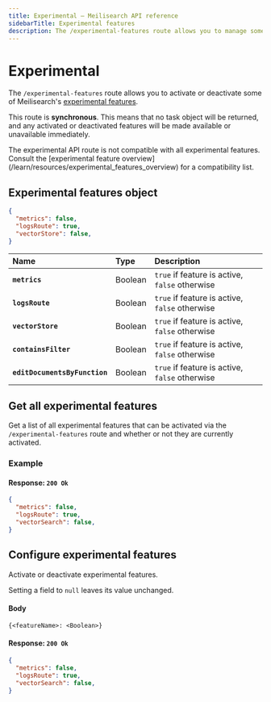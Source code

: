 ```yaml
---
title: Experimental — Meilisearch API reference
sidebarTitle: Experimental features
description: The /experimental-features route allows you to manage some of Meilisearch's experimental features.
---
```


# Experimental

The `/experimental-features` route allows you to activate or deactivate some of Meilisearch's [experimental features](/learn/resources/experimental_features_overview).

This route is **synchronous**. This means that no task object will be returned, and any activated or deactivated features will be made available or unavailable immediately.

<Capsule intent="danger">
The experimental API route is not compatible with all experimental features. Consult the [experimental feature overview](/learn/resources/experimental_features_overview) for a compatibility list.
</Capsule>

## Experimental features object

```json
{
  "metrics": false,
  "logsRoute": true,
  "vectorStore": false,
}
```

| Name                          | Type    | Description                                                               |
| :---------------------------- | :------ | :--------------------------------------------- |
| **`metrics`**                 | Boolean | `true` if feature is active, `false` otherwise |
| **`logsRoute`**               | Boolean | `true` if feature is active, `false` otherwise |
| **`vectorStore`**             | Boolean | `true` if feature is active, `false` otherwise |
| **`containsFilter`**          | Boolean | `true` if feature is active, `false` otherwise |
| **`editDocumentsByFunction`** | Boolean | `true` if feature is active, `false` otherwise |

## Get all experimental features

<RouteHighlighter method="GET" route="/experimental-features"/>

Get a list of all experimental features that can be activated via the `/experimental-features` route and whether or not they are currently activated.

### Example

<CodeSamples id="get_experimental_features_1" />

#### Response: `200 Ok`

```json
{
  "metrics": false,
  "logsRoute": true,
  "vectorSearch": false,
}
```

## Configure experimental features

<RouteHighlighter method="PATCH" route="/experimental-features"/>

Activate or deactivate experimental features.

<CodeSamples id="update_experimental_features_1" />

Setting a field to `null` leaves its value unchanged.

#### Body

```
{<featureName>: <Boolean>}
```

#### Response: `200 Ok`

```json
{
  "metrics": false,
  "logsRoute": true,
  "vectorSearch": false,
}
```
